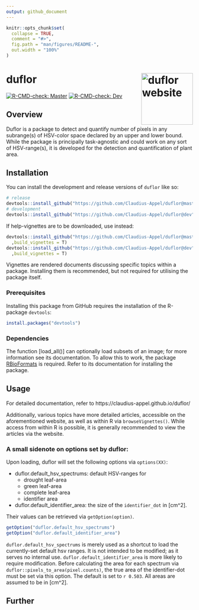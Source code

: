 ```yaml
---
output: github_document
---
```


<!-- README.md is generated from README.Rmd. Please edit that file -->

```r
knitr::opts_chunk$set(
  collapse = TRUE,
  comment = "#>",
  fig.path = "man/figures/README-",
  out.width = "100%"
)
```

# duflor <a href="https://github.com/Claudius-Appel/duflor/"><img src="man/figures/logo.png" align="right" height="139" alt="duflor website" /></a>

<!-- badges: start -->
[![R-CMD-check: Master](https://github.com/Claudius-Appel/duflor/actions/workflows/R-CMD-check.yaml/badge.svg?branch=master)](https://github.com/Claudius-Appel/duflor/actions/workflows/R-CMD-check.yaml)
[![R-CMD-check: Dev](https://github.com/Claudius-Appel/duflor/actions/workflows/R-CMD-check.yaml/badge.svg?branch=dev)](https://github.com/Claudius-Appel/duflor/actions/workflows/R-CMD-check.yaml)
<!-- badges: end -->

## Overview

Duflor is a package to detect and quantify number of pixels in any subrange(s) of HSV-color space declared by an upper and lower bound. While the package is principally task-agnostic and could work on any sort of HSV-range(s), it is developed for the detection and quantification of plant area.


## Installation

You can install the development and release versions of `duflor` like so:

``` r
# release
devtools::install_github("https://github.com/Claudius-Appel/duflor@master")
# development
devtools::install_github("https://github.com/Claudius-Appel/duflor@dev")
```

If help-vignettes are to be downloaded, use instead:

``` r
devtools::install_github("https://github.com/Claudius-Appel/duflor@master"
  ,build_vignettes = T)
devtools::install_github("https://github.com/Claudius-Appel/duflor@dev"
  ,build_vignettes = T)
```

Vignettes are rendered documents discussing specific topics within a package. Installing them is recommended, but not required for utilising the package itself.

### Prerequisites

Installing this package from GitHub requires the installation of the R-package `devtools`:

``` r 
install.packages("devtools")
```

### Dependencies

The function [load_all()] can optionally load subsets of an image; for more information see its documentation.
To allow this to work, the package [RBioFormats](https://github.com/aoles/RBioFormats) is required. Refer to its documentation for installing the package.

## Usage

For detailed documentation, refer to https://claudius-appel.github.io/duflor/

Additionally, various topics have more detailed articles, accessible on the aforementioned website, as well as within R via `browseVignettes()`. While access from within R is possible, it is generally recommended to view the articles via the website.

### A small sidenote on options set by duflor:


Upon loading, duflor will set the following options via `options(XX)`: 

- duflor.default_hsv_spectrums: default HSV-ranges for
    - drought leaf-area
    - green leaf-area
    - complete leaf-area
    - identifier area
- duflor.default_identifier_area: the size of the `identifier_dot` in [cm^2].

Their values can be retrieved via `getOption(option)`.
``` r
getOption("duflor.default_hsv_spectrums")
getOption("duflor.default_identifier_area")
```

`duflor.default_hsv_spectrums` is merely used as a shortcut to load the currently-set default hsv ranges. It is not intended to be modified; as it serves no internal use.
`duflor.default_identifier_area` is more likely to require modification. Before calculating the area for each spectrum via  `duflor::pixels_to_area(pixel.counts)`, the true area of the identifier-dot must be set via this option. The default is set to `r 0.503`. All areas are assumed to be in [cm^2].


## Further 
